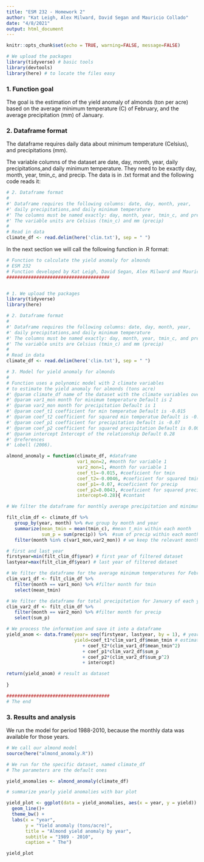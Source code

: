 ```yaml
---
title: "ESM 232 - Homework 2"
author: "Kat Leigh, Alex Milward, David Segan and Mauricio Collado"
date: "4/8/2021"
output: html_document
---
```


```r
knitr::opts_chunk$set(echo = TRUE, warning=FALSE, message=FALSE)
```

```r
# We upload the packages
library(tidyverse) # basic tools
library(devtools)
library(here) # to locate the files easy

```

### 1. Function goal
The goal is the estimation of the yield anomaly of almonds (ton per acre) based on the average minimum temperature (C) of February, and the average precipitation (mm) of January. 

### 2. Dataframe format

The dataframe requires daily data about minimum temperature (Celsius), and precipitations (mm). 

The variable columns of the dataset are date, day, month, year, daily precipitations,and daily minimum temperature. They need to be exactly day, month, year, tmin_c, and precip. The data is in .txt format and the following code reads it:

```r
# 2. Dataframe format
#
#' Dataframe requires the following columns: date, day, month, year, 
#' daily precipitations,and daily minimum temperature
#' The columns must be named exactly: day, month, year, tmin_c, and precip 
#' The variable units are Celsius (tmin_c) and mm (precip)
#
# Read in data
climate_df <- read.delim(here('clim.txt'), sep = " ")

```

In the next section we will call the following function in .R format:

```r
# Function to calculate the yield anomaly for almonds
# ESM 232
# Function developed by Kat Leigh, David Segan, Alex Milward and Mauricio Collado
######################################


# 1. We upload the packages
library(tidyverse)
library(here)

# 2. Dataframe format
#
#' Dataframe requires the following columns: date, day, month, year, 
#' daily precipitations,and daily minimum temperature
#' The columns must be named exactly: day, month, year, tmin_c, and precip 
#' The variable units are Celsius (tmin_c) and mm (precip)
#
# Read in data
climate_df <- read.delim(here('clim.txt'), sep = " ")

# 3. Model for yield anomaly for almonds
#
# Function uses a polynomic model with 2 climate variables
# to estimate the yield anomaly for almonds (tons acre)
#' @param climate_df name of the dataset with the climate variables over time
#' @param var1_mon month for minimum temperature Default is 2
#' @param var2_mon month for precipitation Default is 1
#' @param coef_t1 coefficient for min temperatue Default is -0.015
#' @param coef_t2 coefficient for squared min temperatue Default is -0.0046
#' @param coef_p1 coefficient for precipitation Default is -0.07
#' @param coef_p2 coefficient for squared precipitation Default is 0.0043
#' @param intercept Intercept of the relationship Default 0.28
#' @references
#' Lobell (2006).

almond_anomaly = function(climate_df, #dataframe
                          var1_mon=2, #month for variable 1
                          var2_mon=1, #month for variable 1
                          coef_t1=-0.015, #coeficient for tmin
                          coef_t2=-0.0046, #coeficient for squared tmin
                          coef_p1=-0.07, #coeficient for precip
                          coef_p2=0.0043, #coeficient for squared precip
                          intercept=0.28){ #contant

# We filter the dataframe for monthly average precipitation and minimun temp

filt_clim_df <- climate_df %>%
   group_by(year, month) %>% #we group by month and year
   summarize(mean_tmin = mean(tmin_c), #mean t_min within each month
             sum_p = sum(precip)) %>%  #sum of precip within each month
   filter(month %in% c(var1_mon,var2_mon)) # we keep the relevant months

# first and last year
firstyear=min(filt_clim_df$year) # first year of filtered dataset
lastyear=max(filt_clim_df$year) # last year of filtered dataset

# We filter the dataframe for the average minimum temperatures for February of each year
clim_var1_df <- filt_clim_df %>% 
   filter(month == var1_mon) %>% #filter month for tmin
   select(mean_tmin)

# We filter the dataframe for total precipitation for January of each year
clim_var2_df <- filt_clim_df %>% 
   filter(month == var2_mon) %>% #filter month for precip
   select(sum_p)

# We process the information and save it into a dataframe
yield_anom <- data.frame(year= seq(firstyear, lastyear, by = 1), # year
                         yield=coef_t1*clim_var1_df$mean_tmin # estimation
                            + coef_t2*(clim_var1_df$mean_tmin^2) 
                            + coef_p1*clim_var2_df$sum_p 
                            + coef_p2*(clim_var2_df$sum_p^2) 
                            + intercept)

return(yield_anom) # result as dataset
             
}

######################################
# The end
```


### 3. Results and analysis
We run the model for period 1988-2010, because the monthly data was available for those years.

```r
# We call our almond model
source(here("almond_anomaly.R"))

# We run for the specific dataset, named climate_df
# The parameters are the default ones

yield_anomalies <- almond_anomaly(climate_df)

```

```r
# summarize yearly yield anomalies with bar plot

yield_plot <- ggplot(data = yield_anomalies, aes(x = year, y = yield)) +
  geom_line()+
  theme_bw() +
  labs(x = "year", 
       y = "Yield anomaly (tons/acre)",
       title = "Almond yield anomaly by year",
       subtitle = "1989 - 2010",
       caption = " The")

yield_plot

```

